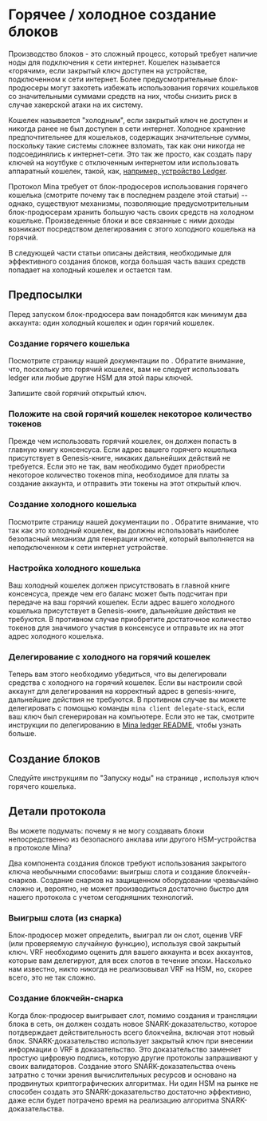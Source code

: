 
# Горячее / холодное создание блоков

Производство блоков - это сложный процесс, который требует наличие ноды для подключения к сети интернет. Кошелек называется «горячим», если закрытый ключ доступен на устройстве, подключенном к сети интернет. Более предусмотрительные блок-продюсеры могут захотеть избежать использования горячих кошельков со значительными суммами средств на них, чтобы снизить риск в случае хакерской атаки на их систему.

Кошелек называется "холодным", если закрытый ключ не доступен и никогда ранее не был доступен в сети интернет. Холодное хранение предпочтительнее для кошельков, содержащих значительные суммы, поскольку такие системы сложнее взломать, так как они никогда не подсоединялись к интернет-сети. Это так же просто, как создать пару ключей на ноутбуке с отключенным интернетом или использовать аппаратный кошелек, такой, как, [например, устройство Ledger](https://shop.ledger.com/).

Протокол Mina требует от блок-продюсеров использования горячего кошелька (смотрите почему так в последнем разделе этой статьи) -- однако, существуют механизмы, позволяющие предусмотрительным блок-продюсерам хранить большую часть своих средств на холодном кошельке. Произведенные блоки и все связанные с ними доходы возникают посредством делегирования с этого холодного кошелька на горячий.

В следующей части статьи описаны действия, необходимые для эффективного создания блоков, когда большая часть ваших средств попадает на холодный кошелек и остается там.

## Предпосылки

Перед запуском блок-продюсера вам понадобятся как минимум два аккаунта: один холодный кошелек и один горячий кошелек.

### Создание горячего кошелька

Посмотрите страницу нашей документации по <DocLink copy="генерации ключей" url="/node-operators/keypair" />. Обратите внимание, что, поскольку это горячий кошелек, вам не следует использовать ledger или любые другие HSM для этой пары ключей.

Запишите свой горячий открытый ключ.

### Положите на свой горячий кошелек некоторое количество токенов

Прежде чем использовать горячий кошелек, он должен попасть в главную книгу консенсуса. Если адрес вашего горячего кошелька присутствует в Genesis-книге, никаких дальнейших действий не требуется. Если это не так, вам необходимо будет приобрести некоторое количество токенов mina, необходимое для платы за создание аккаунта, и отправить эти токены на этот открытый ключ.

### Создание холодного кошелька

Посмотрите страницу нашей документации по <DocLink copy="генерации ключей" url="/node-operators/keypair" />. Обратите внимание, что так как это холодный кошелек, вы должны использовать наиболее безопасный механизм для генерации ключей, который выполняется на неподключенном к сети интернет устройстве.

### Настройка холодного кошелька

Ваш холодный кошелек должен присутствовать в главной книге консенсуса, прежде чем его баланс может быть подсчитан при передаче на ваш горячий кошелек. Если адрес вашего холодного кошелька присутствует в Genesis-книге, дальнейшие действия не требуются. В противном случае приобретите достаточное количество токенов для значимого участия в консенсусе и отправьте их на этот адрес холодного кошелька.

### Делегирование с холодного на горячий кошелек

Теперь вам этого необходимо убедиться, что вы делегировали средства с холодного на горячий кошелек. Если вы настроили свой аккаунт для делегирования на корректный адрес в genesis-книге, дальнейшие действия не требуются. В противном случае вы можете делегировать с помощью команды `mina client delegate-stack`, если ваш ключ был сгенерирован на компьютере. Если это не так, смотрите инструкции по делегированию в [Mina ledger README](https://github.com/jspada/ledger-app-mina/tree/v1.0.0-beta.2), чтобы узнать больше.

## Создание блоков

Следуйте инструкциям по "Запуску ноды" на странице <DocLink copy="Подключение к сети" url="/connecting" />, используя ключ горячего кошелька.

## Детали протокола

Вы можете подумать: почему я не могу создавать блоки непосредственно из безопасного анклава или другого HSM-устройства в протоколе Mina?

Два компонента создания блоков требуют использования закрытого ключа необычными способами: выигрыш слота и создание блокчейн-снарков. Создание снарков на защищенном оборудовании чрезвычайно сложно и, вероятно, не может производиться достаточно быстро для нашего протокола с учетом сегодняшних технологий.

### Выигрыш слота (из снарка)

Блок-продюсер может определить, выиграл ли он слот, оценив VRF (или проверяемую случайную функцию), используя свой закрытый ключ. VRF необходимо оценить для вашего аккаунта и всех аккаунтов, которые вам делегируют, для всех слотов в течение эпохи. Насколько нам известно, никто никогда не реализовывал VRF на HSM, но, скорее всего, это не так сложно.

### Создание блокчейн-снарка

Когда блок-продюсер выигрывает слот, помимо создания и трансляции блока в сеть, он должен создать новое SNARK-доказательство, которое потдверждает действительность всего блокчейна, включая этот новый блок. SNARK-доказательство использует закрытый ключ при внесении информации о VRF в доказательство. Это доказательство заменяет простую цифровую подпись, которую другие протоколы запрашивают у своих валидаторов. Создание этого SNARK-доказательства очень затратно с точки зрения вычислительных ресурсов и основано на продвинутых криптографических алгоритмах. Ни один HSM на рынке не способен создать это SNARK-доказательство достаточно эффективно, даже если будет потрачено время на реализацию алгоритма SNARK-доказательства.
